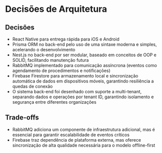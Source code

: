 # Decisões de Arquitetura

## Decisões

- React Native para entrega rápida para iOS e Android
- Prisma ORM no back-end pelo uso de uma sintaxe moderna e simples, acelerando o desenvolvimento
- Nest.js no back-end por ser modular, baseado em conceitos de OOP e SOLID, facilitando manutenção futura
- RabbitMQ implementado para comunicação assíncrona (eventos como agendamento de procedimentos e notificações)
- Firebase Firestore para armazenamento local e sincronização automática de dados em dispositivos móveis, garantindo resiliência a quedas de conexão
- O sistema back-end foi desenhado com suporte a multi-tenant, separando dados e operações por tenant ID, garantindo isolamento e segurança entre diferentes organizações

## Trade-offs

- RabbitMQ adiciona um componente de infraestrutura adicional, mas é essencial para garantir escalabilidade de eventos críticos
- Firebase traz dependência de plataforma externa, mas oferece sincronização de alta qualidade necessária para o modelo offline-first
